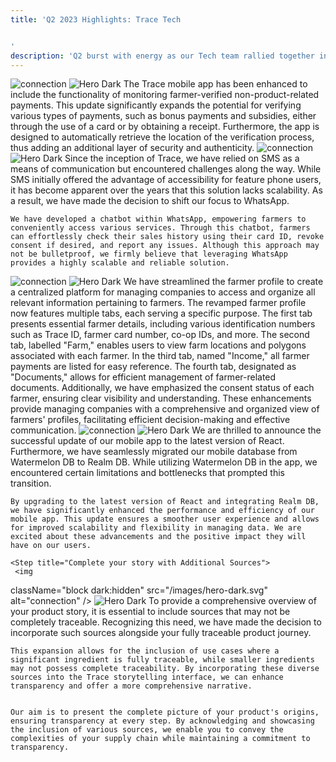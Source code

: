 ```yaml
---
title: 'Q2 2023 Highlights: Trace Tech


'
description: 'Q2 burst with energy as our Tech team rallied together in early May,  igniting a dynamic spark. We fearlessly explored our tech archives, reviving forgotten treasures with a modern touch.'
---
```




<Steps>
  <Step title="Verified farmer payments">
   <img
  className="block dark:hidden"
  src="/images/hero-dark.svg"
  alt="connection"
/>
<img
  className="hidden dark:block"
  src="/images/hero-dark.svg"
  alt="Hero Dark"
/>
    The Trace mobile app has been enhanced to include the functionality of monitoring farmer-verified non-product-related payments. This update significantly expands the potential for verifying various types of payments, such as bonus payments and subsidies, either through the use of a card or by obtaining a receipt. Furthermore, the app is designed to automatically retrieve the location of the verification process, thus adding an additional layer of security and authenticity. 
  </Step>
  <Step title="WhatsApp Support Center">
     <img
  className="block dark:hidden"
  src="/images/hero-dark.svg"
  alt="connection"
/>
<img
  className="hidden dark:block"
  src="/images/hero-dark.svg"
  alt="Hero Dark"
/>
    Since the inception of Trace, we have relied on SMS as a means of communication but encountered challenges along the way. While SMS initially offered the advantage of accessibility for feature phone users, it has become apparent over the years that this solution lacks scalability. As a result, we have made the decision to shift our focus to WhatsApp.


    We have developed a chatbot within WhatsApp, empowering farmers to conveniently access various services. Through this chatbot, farmers can effortlessly check their sales history using their card ID, revoke consent if desired, and report any issues. Although this approach may not be bulletproof, we firmly believe that leveraging WhatsApp provides a highly scalable and reliable solution.

  </Step>



  <Step title="Farmer Data: Everything in One Place!">
     <img
  className="block dark:hidden"
  src="/images/hero-dark.svg"
  alt="connection"
/>
<img
  className="hidden dark:block"
  src="/images/hero-dark.svg"
  alt="Hero Dark"
/>
    We have streamlined the farmer profile to create a centralized platform for managing companies to access and organize all relevant information pertaining to farmers. The revamped farmer profile now features multiple tabs, each serving a specific purpose. The first tab presents essential farmer details, including various identification numbers such as Trace ID, farmer card number, co-op IDs, and more. The second tab, labelled "Farm," enables users to view farm locations and polygons associated with each farmer. In the third tab, named "Income," all farmer payments are listed for easy reference. The fourth tab, designated as "Documents," allows for efficient management of farmer-related documents. Additionally, we have emphasized the consent status of each farmer, ensuring clear visibility and understanding. These enhancements provide managing companies with a comprehensive and organized view of farmers' profiles, facilitating efficient decision-making and effective communication.

  </Step>




  <Step title="Supercharging our Mobile App ">
     <img
  className="block dark:hidden"
  src="/images/hero-dark.svg"
  alt="connection"
/>
<img
  className="hidden dark:block"
  src="/images/hero-dark.svg"
  alt="Hero Dark"
/>
    We are thrilled to announce the successful update of our mobile app to the latest version of React. Furthermore, we have seamlessly migrated our mobile database from Watermelon DB to Realm DB. While utilizing Watermelon DB in the app, we encountered certain limitations and bottlenecks that prompted this transition.


    By upgrading to the latest version of React and integrating Realm DB, we have significantly enhanced the performance and efficiency of our mobile app. This update ensures a smoother user experience and allows for improved scalability and flexibility in managing data. We are excited about these advancements and the positive impact they will have on our users.


  </Step>




    <Step title="Complete your story with Additional Sources">
     <img
  className="block dark:hidden"
  src="/images/hero-dark.svg"
  alt="connection"
/>
<img
  className="hidden dark:block"
  src="/images/hero-dark.svg"
  alt="Hero Dark"
/>
    To provide a comprehensive overview of your product story, it is essential to include sources that may not be completely traceable. Recognizing this need, we have made the decision to incorporate such sources alongside your fully traceable product journey.

    
    This expansion allows for the inclusion of use cases where a significant ingredient is fully traceable, while smaller ingredients may not possess complete traceability. By incorporating these diverse sources into the Trace storytelling interface, we can enhance transparency and offer a more comprehensive narrative.


    Our aim is to present the complete picture of your product's origins, ensuring transparency at every step. By acknowledging and showcasing the inclusion of various sources, we enable you to convey the complexities of your supply chain while maintaining a commitment to transparency. 



  </Step>

</Steps>
